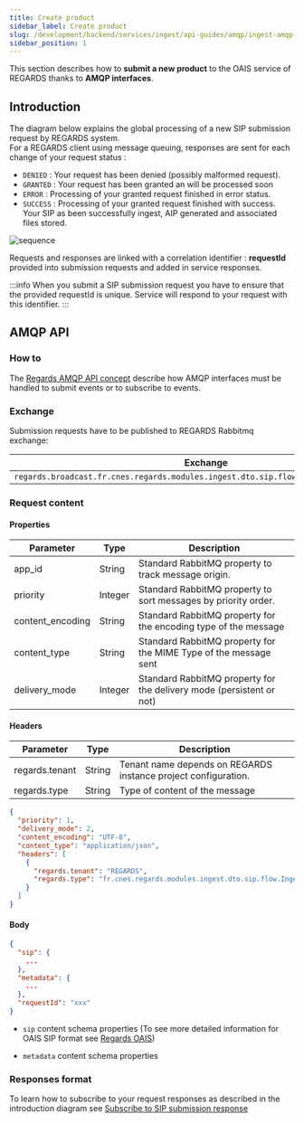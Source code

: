 ```yaml
---
title: Create product
sidebar_label: Create product
slug: /development/backend/services/ingest/api-guides/amqp/ingest-amqp-publish-product
sidebar_position: 1
---
```


This section describes how to **submit a new product** to the OAIS service of REGARDS thanks to **AMQP interfaces**.

## Introduction

The diagram below explains the global processing of a new SIP submission request by REGARDS system.  
For a REGARDS client using message queuing, responses are sent for each change of your request status :

- `DENIED` : Your request has been denied (possibly malformed request).
- `GRANTED` : Your request has been granted an will be processed soon
- `ERROR` : Processing of your granted request finished in error status.
- `SUCCESS` : Processing of your granted request finished with success. Your SIP as been successfully ingest, AIP
  generated and associated files stored.

![sequence](img/sip-request-nominal.png)

Requests and responses are linked with a correlation identifier : **requestId** provided into submission requests and
added in service responses.

:::info
When you submit a SIP submission request you have to ensure that the provided requestId is unique. Service will respond
to your request with this identifier.
:::

## AMQP API

### How to

The [Regards AMQP API concept](../../../../concepts/06-amqp-api.md) describe how AMQP interfaces must be handled to
submit events or to subscribe to events.

### Exchange

Submission requests have to be published to REGARDS Rabbitmq exchange:

| Exchange                                                                              | Virtual host                   |
|---------------------------------------------------------------------------------------|--------------------------------|
| `regards.broadcast.fr.cnes.regards.modules.ingest.dto.sip.flow.IngestRequestFlowItem` | `regards.multitenant.manager`	 |

### Request content

#### Properties

| Parameter        | Type    | Description                                                          |
|------------------|---------|----------------------------------------------------------------------|
| app_id           | String  | Standard RabbitMQ property to track message origin.                  |
| priority         | Integer | Standard RabbitMQ property to sort messages by priority order.       |
| content_encoding | String  | Standard RabbitMQ property for the encoding type of the message      |
| content_type     | String  | Standard RabbitMQ property for the MIME Type of the message sent     |
| delivery_mode    | Integer | Standard RabbitMQ property for the delivery mode (persistent or not) |

#### Headers

| Parameter      | Type   | Description                                                    |
|----------------|--------|----------------------------------------------------------------|
| regards.tenant | String | Tenant name depends on REGARDS instance project configuration. |
| regards.type   | String | Type of content of the message                                 |

```json title="Example of the properties and headers of an Ingest request event message"
{
  "priority": 1,
  "delivery_mode": 2,
  "content_encoding": "UTF-8",
  "content_type": "application/json",
  "headers": [
    {
      "regards.tenant": "REGARDS",
      "regards.type": "fr.cnes.regards.modules.ingest.dto.sip.flow.IngestRequestFlowItem"
    }
  ]
}
```

#### Body

```json
{
  "sip": {
    ...
  },
  "metadata": {
    ...
  },
  "requestId": "xxx"
}
```

- `sip` content schema properties (To see more detailed information for OAIS SIP format
  see [Regards OAIS](../../../../appendices/01-oais.md))

<RegardsApiSchema spec={Spec} pointer="#/components/schemas/SIPDto" showExample={false}/>

- `metadata` content schema properties

<RegardsApiSchema spec={Spec} pointer="#/components/schemas/IngestMetadataDto" showExample={false}/>

### Responses format

To learn how to subscribe to your request responses as described in the introduction diagram
see [Subscribe to SIP submission response](./ingest-amqp-subscribe-sip-responses.md)
